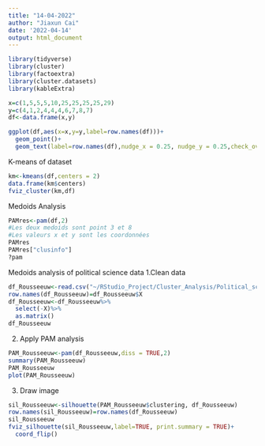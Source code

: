 ---
title: "14-04-2022"
author: "Jiaxun Cai"
date: '2022-04-14'
output: html_document
---
```{r}
library(tidyverse)
library(cluster)
library(factoextra)
library(cluster.datasets)
library(kableExtra)
```

```{r}
x=c(1,5,5,5,10,25,25,25,25,29)
y=c(4,1,2,4,4,4,6,7,8,7)
df<-data.frame(x,y)

ggplot(df,aes(x=x,y=y,label=row.names(df)))+
  geom_point()+
  geom_text(label=row.names(df),nudge_x = 0.25, nudge_y = 0.25,check_overlap = T)
```
K-means of dataset
```{r}
km<-kmeans(df,centers = 2)
data.frame(km$centers)
fviz_cluster(km,df)
```
Medoids Analysis
```{r}
PAMres<-pam(df,2)
#Les deux medoids sont point 3 et 8
#Les valeurs x et y sont les coordonnées
PAMres
PAMres["clusinfo"]
?pam
```
Medoids analysis of political science data
1.Clean data
```{r}
df_Rousseeuw<-read.csv("~/RStudio_Project/Cluster_Analysis/Political_science_data - Sheet1.csv")
row.names(df_Rousseeuw)=df_Rousseeuw$X
df_Rousseeuw<-df_Rousseeuw%>%
  select(-X)%>%
  as.matrix()
df_Rousseeuw

```
2. Apply PAM analysis
```{r}
PAM_Rousseeuw<-pam(df_Rousseeuw,diss = TRUE,2)
summary(PAM_Rousseeuw)
PAM_Rousseeuw
plot(PAM_Rousseeuw)
```
3. Draw image
```{r}
sil_Rousseeuw<-silhouette(PAM_Rousseeuw$clustering, df_Rousseeuw)
row.names(sil_Rousseeuw)=row.names(df_Rousseeuw)
sil_Rousseeuw
fviz_silhouette(sil_Rousseeuw,label=TRUE, print.summary = TRUE)+
  coord_flip()
```

